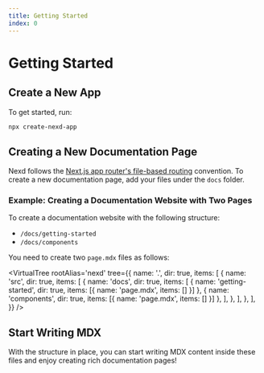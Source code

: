 ```yaml
---
title: Getting Started
index: 0
---
```


# Getting Started

## Create a New App

To get started, run:

```bash frame="none"
npx create-nexd-app
```

## Creating a New Documentation Page

Nexd follows the [Next.js app router's file-based routing](https://nextjs.org/docs/app/building-your-application/routing) convention. To create a new documentation page, add your files under the `docs` folder.

### Example: Creating a Documentation Website with Two Pages

To create a documentation website with the following structure:

- `/docs/getting-started`
- `/docs/components`

You need to create two `page.mdx` files as follows:


<VirtualTree
  rootAlias='nexd'
  tree={{
    name: '.',
    dir: true,
    items: [
      {
        name: 'src',
        dir: true,
        items: [
          {
            name: 'docs',
            dir: true,
            items: [
              { name: 'getting-started', dir: true, items: [{ name: 'page.mdx', items: [] }] },
              { name: 'components', dir: true, items: [{ name: 'page.mdx', items: [] }] },
            ],
          },
        ],
      },
    ],
  }}
/>

## Start Writing MDX

With the structure in place, you can start writing MDX content inside these files and enjoy creating rich documentation pages!
